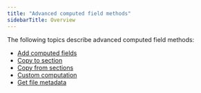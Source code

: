 ```yaml
---
title: "Advanced computed field methods"
sidebarTitle: Overview
---
```


The following topics describe advanced computed field methods:

* [Add computed fields](/senseml-reference/advanced-computed-field-methods/add-computed-fields)
* [Copy to section](/senseml-reference/advanced-computed-field-methods/copy-to-section)
* [Copy from sections](/senseml-reference/advanced-computed-field-methods/copy-from-sections)
* [Custom computation](/senseml-reference/advanced-computed-field-methods/custom-computation)
* [Get file metadata](/senseml-reference/advanced-computed-field-methods/get-file-metadata)